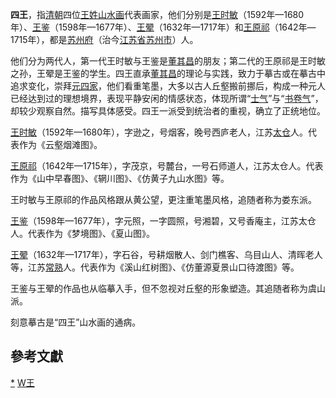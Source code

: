 '''四王'''，指[[清朝|清朝]]四位[[王姓|王姓]][[山水画|山水画]]代表画家，他们分别是[[王时敏|王时敏]]（1592年—1680年）、[[王鑑_(畫家)|王鉴]]（1598年—1677年）、[[王翚|王翚]]（1632年—1717年）和[[王原祁|王原祁]]（1642年—1715年），都是[[苏州府|苏州府]]（治今[[江苏省|江苏省]][[苏州市|苏州市]]）人。

他们分为两代人，第一代王时敏与王鉴是[[董其昌|董其昌]]的朋友；第二代的王原祁是王时敏之孙，王翚是王鉴的学生。四王直承[[董其昌|董其昌]]的理论与实践，致力于摹古或在摹古中追求变化，崇拜[[元四家|元四家]]，他们看重笔墨，大多以古人丘壑搬前挪后，构成一种元人已经达到过的理想境界，表现平静安闲的情感状态，体现所谓“[[士气|士气]]”与“[[书卷气|书卷气]]”，却较少观察自然。描写具体感受。四王一派受到统治者的重视，确立了正统地位。

[[王时敏|王时敏]]（1592年—1680年），字逊之，号烟客，晚号西庐老人，江苏[[太仓|太仓]]人。代表作为《云壑烟滩图》。

[[王原祁|王原祁]]（1642年—1715年），字茂京，号麓台，一号石师道人，江苏太仓人。代表作为《山中早春图》、《辋川图》、《仿黄子九山水图》等。

王时敏与王原祁的作品风格跟从黄公望，更注重笔墨风格，追随者称为娄东派。

[[王鑑_(畫家)|王鉴]]（1598年—1677年），字元照，一字圆照，号湘碧，又号香庵主，江苏太仓人。代表作为《梦境图》、《夏山图》。

[[王翚|王翚]]（1632年—1717年），字石谷，号耕烟散人、剑门樵客、乌目山人、清晖老人等，江苏[[常熟|常熟]]人。代表作为《溪山红树图》、《仿董源夏景山口待渡图》等。

王鉴与王翚的作品也从临摹入手，但不忽视对丘壑的形象塑造。其追随者称为虞山派。

刻意摹古是“四王”山水画的通病。

==參考文獻==

{{四王}}
[[Category:清朝画家|*]]
[[Category:苏州人|W王]]